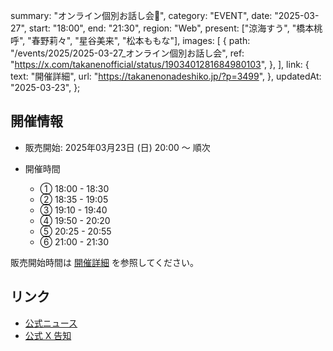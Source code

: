   summary: "オンライン個別お話し会📢",
  category: "EVENT",
  date: "2025-03-27",
  start: "18:00",
  end: "21:30",
  region: "Web",
  present: ["涼海すう", "橋本桃呼", "春野莉々", "星谷美来", "松本ももな"],
  images: [
    {
      path: "/events/2025/2025-03-27_オンライン個別お話し会",
      ref: "https://x.com/takanenofficial/status/1903401281684980103",
    },
  ],
  link: {
    text: "開催詳細",
    url: "https://takanenonadeshiko.jp/?p=3499",
  },
  updatedAt: "2025-03-23",
};

## 開催情報

- 販売開始: 2025年03月23日 (日) 20:00 〜 順次
- 開催時間

  - ① 18:00 - 18:30
  - ② 18:35 - 19:05
  - ③ 19:10 - 19:40
  - ④ 19:50 - 20:20
  - ⑤ 20:25 - 20:55
  - ⑥ 21:00 - 21:30

販売開始時間は [開催詳細](https://takanenonadeshiko.jp/?p=3499) を参照してください。

## リンク

- [公式ニュース](https://takanenonadeshiko.jp/?p=3499)
- [公式 X 告知](https://x.com/takanenofficial/status/1903401281684980103)
